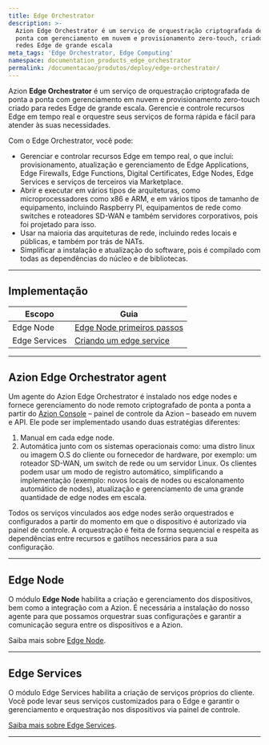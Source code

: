 ```yaml
---
title: Edge Orchestrator
description: >-
  Azion Edge Orchestrator é um serviço de orquestração criptografada de ponta a
  ponta com gerenciamento em nuvem e provisionamento zero-touch, criado para
  redes Edge de grande escala
meta_tags: 'Edge Orchestrator, Edge Computing'
namespace: documentation_products_edge_orchestrator
permalink: /documentacao/produtos/deploy/edge-orchestrator/
---
```


Azion **Edge Orchestrator** é um serviço de orquestração criptografada de ponta a ponta com gerenciamento em nuvem e provisionamento zero-touch criado para redes Edge de grande escala. Gerencie e controle recursos Edge em tempo real e orquestre seus serviços de forma rápida e fácil para atender às suas necessidades.

Com o Edge Orchestrator, você pode:

- Gerenciar e controlar recursos Edge em tempo real, o que inclui: provisionamento, atualização e gerenciamento de Edge Applications, Edge Firewalls, Edge Functions, Digital Certificates, Edge Nodes, Edge Services e serviços de terceiros via Marketplace.
- Abrir e executar em vários tipos de arquiteturas, como microprocessadores como x86 e ARM, e em vários tipos de tamanho de equipamento, incluindo Raspberry PI, equipamentos de rede como switches e roteadores SD-WAN e também servidores corporativos, pois foi projetado para isso.
- Usar na maioria das arquiteturas de rede, incluindo redes locais e públicas, e também por trás de NATs.
- Simplificar a instalação e atualização do software, pois é compilado com todas as dependências do núcleo e de bibliotecas.

---

## Implementação

| Escopo | Guia |
| - | - | 
| Edge Node | [Edge Node primeiros passos](/pt-br/documentacao/produtos/guias/orchestrator/edge-node-primeiros-passos/) |
| Edge Services | [Criando um edge service](/pt-br/documentacao/produtos/guias/orchestrator/criando-edge-service/) |

---

## Azion Edge Orchestrator agent

Um agente do Azion Edge Orchestrator é instalado nos edge nodes e fornece gerenciamento do node remoto criptografado de ponta a ponta a partir do [Azion Console](https://console.azion.com) – painel de controle da Azion – baseado em nuvem e API. Ele pode ser implementado usando duas estratégias diferentes:

1. Manual em cada edge node.
2. Automática junto com os sistemas operacionais como: uma distro linux ou imagem O.S do cliente ou fornecedor de hardware, por exemplo: um roteador SD-WAN, um switch de rede ou um servidor Linux. Os clientes podem usar um modo de registro automático, simplificando a implementação (exemplo: novos locais de nodes ou escalonamento automático de nodes), atualização e gerenciamento de uma grande quantidade de edge nodes em escala.

Todos os serviços vinculados aos edge nodes serão orquestrados e configurados a partir do momento em que o dispositivo é autorizado via painel de controle. A orquestração é feita de forma sequencial e respeita as dependências entre recursos e gatilhos necessários para a sua configuração.

---


## Edge Node

O módulo **Edge Node** habilita a criação e gerenciamento dos dispositivos, bem como a integração com a Azion. É necessária a instalação do nosso agente para que possamos orquestrar suas configurações e garantir a comunicação segura entre os dispositivos e a Azion.

Saiba mais sobre [Edge Node](/pt-br/documentacao/produtos/deploy/edge-orchestrator/edge-node/).

---

## Edge Services

O módulo Edge Services habilita a criação de serviços próprios do cliente. Você pode levar seus serviços customizados para o Edge e garantir o gerenciamento e orquestração nos dispositivos via painel de controle.

[Saiba mais sobre Edge Services](/pt-br/documentacao/produtos/deploy/edge-orchestrator/edge-services/).





---

